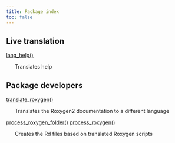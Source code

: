 ```yaml
---
title: Package index
toc: false
---
```


## Live translation

[lang_help()](lang_help.qmd)


&nbsp;&nbsp;&nbsp;&nbsp;&nbsp;&nbsp;Translates help

## Package developers

[translate_roxygen()](translate_roxygen.qmd)


&nbsp;&nbsp;&nbsp;&nbsp;&nbsp;&nbsp;Translates the Roxygen2 documentation to a different language

[process_roxygen_folder()](process_roxygen_folder.qmd) [process_roxygen()](process_roxygen_folder.qmd)


&nbsp;&nbsp;&nbsp;&nbsp;&nbsp;&nbsp;Creates the Rd files based on translated Roxygen scripts

